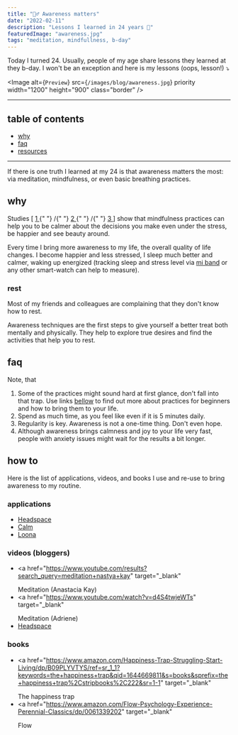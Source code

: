 ```yaml
---
title: "🧘‍♂️ Awareness matters"
date: "2022-02-11"
description: "Lessons I learned in 24 years 🎂"
featuredImage: "awareness.jpg"
tags: "meditation, mindfullness, b-day"
---
```


Today I turned 24. Usually, people of my age share lessons they learned
at they b-day. I won't be an exception and here is my lessons (oops, lesson!) ⤵️

<Image
  alt={`Preview`}
  src={`/images/blog/awareness.jpg`}
  priority
  width="1200"
  height="900"
  class="border"
/>

---

## table of contents

- [why](#why)
- [faq](#faq)
- [resources](#how-to)

---

If there is one truth I learned at my 24 is that awareness matters the
most: via meditation, mindfulness, or even basic breathing practices.

## why

<p>
  Studies [
  <a
    target="_blank"
    href="https://www.wbur.org/news/2018/04/06/harvard-study-relax-genes"
  >
    1
  </a>{" "}
  /{" "}
  <a
    target="_blank"
    href="https://news.harvard.edu/gazette/story/2018/04/harvard-researchers-study-how-mindfulness-may-change-the-brain-in-depressed-patients/"
  >
    2
  </a>{" "}
  /{" "}
  <a
    target="_blank"
    href="https://www.mindful.org/five-ways-mindfulness-meditation-is-good-for-your-health/"
  >
    3
  </a>
  ] show that mindfulness practices can help you to be calmer about the
  decisions you make even under the stress, be happier and see beauty around.
</p>

Every time I bring more awareness to my life, the overall quality
of life changes.
I become happier and less stressed, I sleep much better and calmer, waking up energized
(tracking sleep and stress level via [mi band](https://www.mi.com/global/mi-smart-band-5/) or any other smart-watch can help to measure).

### rest

Most of my friends and colleagues are complaining that they don't know
how to rest.

Awareness techniques are the first steps to give yourself a better treat both
mentally and physically. They help to explore true desires and find the activities
that help you to rest.

## faq

Note, that

1. Some of the practices might sound hard at first glance, don't fall into that trap.
   Use links [bellow](#how-to) to find out more about practices for beginners and
   how to bring them to your life.
2. Spend as much time, as you feel like even if it is 5 minutes daily.
3. Regularity is key. Awareness is not a one-time thing. Don't even hope.
4. Although awareness brings calmness and joy to your life very fast,
   people with anxiety issues might wait for the results a bit longer.

## how to

Here is the list of applications, videos, and books I use and re-use to
bring awareness to my routine.

### applications

- <a href="https://www.headspace.com/" target="_blank">
    Headspace
  </a>
- <a href="https://www.calm.com/" target="_blank">
    Calm
  </a>
- <a href="https://www.loona.app/" target="_blank">
    Loona
  </a>

### videos (bloggers)

- <a
    href="https://www.youtube.com/results?search_query=meditation+nastya+kay"
    target="_blank"
  >
    Meditation (Anastacia Kay)
  </a>
- <a
    href="https://www.youtube.com/watch?v=d4S4twjeWTs"
    target="_blank"
  >
    Meditation (Adriene)
  </a>
- <a href="https://www.headspace.com/meditation" target="_blank">
    Headspace
  </a>

### books

- <a
    href="https://www.amazon.com/Happiness-Trap-Struggling-Start-Living/dp/B09PLYVTYS/ref=sr_1_1?keywords=the+happiness+trap&qid=1644669811&s=books&sprefix=the+happiness+trap%2Cstripbooks%2C222&sr=1-1"
    target="_blank"
  >
    The happiness trap
  </a>
- <a
    href="https://www.amazon.com/Flow-Psychology-Experience-Perennial-Classics/dp/0061339202"
    target="_blank"
  >
    Flow
  </a>
